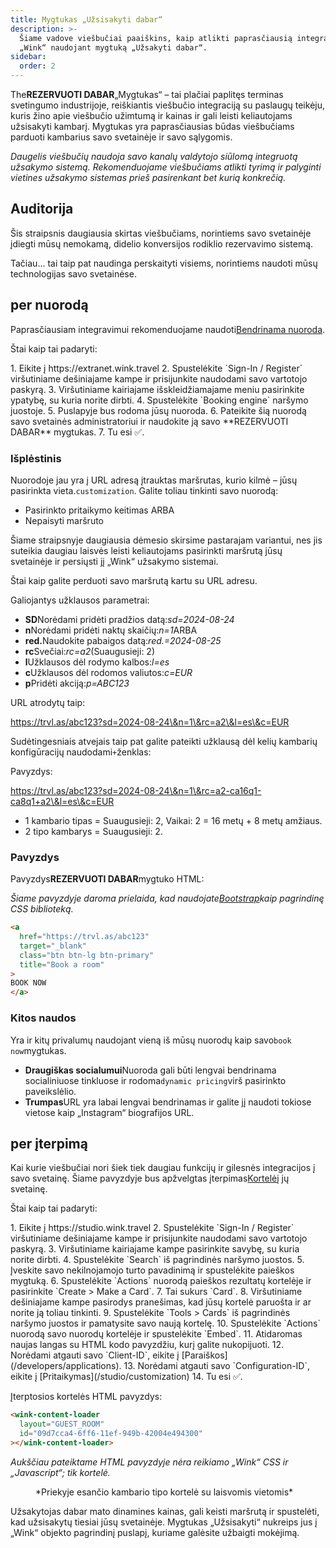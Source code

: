 ```yaml
---
title: Mygtukas „Užsisakyti dabar“
description: >-
  Šiame vadove viešbučiai paaiškins, kaip atlikti paprasčiausią integraciją su
  „Wink“ naudojant mygtuką „Užsakyti dabar“.
sidebar:
  order: 2
---
```


The**REZERVUOTI DABAR**„Mygtukas“ – tai plačiai paplitęs terminas svetingumo industrijoje, reiškiantis viešbučio integraciją su paslaugų teikėju, kuris žino apie viešbučio užimtumą ir kainas ir gali leisti keliautojams užsisakyti kambarį. Mygtukas yra paprasčiausias būdas viešbučiams parduoti kambarius savo svetainėje ir savo sąlygomis.

*Daugelis viešbučių naudoja savo kanalų valdytojo siūlomą integruotą užsakymo sistemą. Rekomenduojame viešbučiams atlikti tyrimą ir palyginti vietines užsakymo sistemas prieš pasirenkant bet kurią konkrečią.*

## Auditorija

Šis straipsnis daugiausia skirtas viešbučiams, norintiems savo svetainėje įdiegti mūsų nemokamą, didelio konversijos rodiklio rezervavimo sistemą.

Tačiau... tai taip pat naudinga perskaityti visiems, norintiems naudoti mūsų technologijas savo svetainėse.

## per nuorodą

Paprasčiausiam integravimui rekomenduojame naudoti[Bendrinama nuoroda](/studio/shareable-links).

Štai kaip tai padaryti:

<Steps>
  1. Eikite į https://extranet.wink.travel
  2. Spustelėkite `Sign-In / Register` viršutiniame dešiniajame kampe ir prisijunkite naudodami savo vartotojo paskyrą.
  3. Viršutiniame kairiajame išskleidžiamajame meniu pasirinkite ypatybę, su kuria norite dirbti.
  4. Spustelėkite `Booking engine` naršymo juostoje.
  5. Puslapyje bus rodoma jūsų nuoroda.
  6. Pateikite šią nuorodą savo svetainės administratoriui ir naudokite ją savo **REZERVUOTI DABAR** mygtukas.
  7. Tu esi ✅.
</Steps>


### Išplėstinis

Nuorodoje jau yra į URL adresą įtrauktas maršrutas, kurio kilmė – jūsų pasirinkta vieta.`customization`.
Galite toliau tinkinti savo nuorodą:

* Pasirinkto pritaikymo keitimas ARBA
* Nepaisyti maršruto

Šiame straipsnyje daugiausia dėmesio skirsime pastarajam variantui, nes jis suteikia daugiau laisvės leisti keliautojams pasirinkti maršrutą jūsų svetainėje ir persiųsti jį „Wink“ užsakymo sistemai.

Štai kaip galite perduoti savo maršrutą kartu su URL adresu.

Galiojantys užklausos parametrai:

* **SD**Norėdami pridėti pradžios datą:*sd=2024-08-24*
* **n**Norėdami pridėti naktų skaičių:*n=1*ARBA
* **red.**&#x4E;audokite pabaigos datą:*red.=2024-08-25*
* **rc**Svečiai:*rc=a2*(Suaugusieji: 2)
* **l**Užklausos dėl rodymo kalbos:*l=es*
* **c**Užklausos dėl rodomos valiutos:*c=EUR*
* **p**Pridėti akciją:*p=ABC123*

URL atrodytų taip:

https://trvl.as/abc123?sd=2024-08-24\&n=1\&rc=a2\&l=es\&c=EUR

Sudėtingesniais atvejais taip pat galite pateikti užklausą dėl kelių kambarių konfigūracijų naudodami`+`ženklas:

Pavyzdys:

https://trvl.as/abc123?sd=2024-08-24\&n=1\&rc=a2-ca16q1-ca8q1+a2\&l=es\&c=EUR

* 1 kambario tipas = Suaugusieji: 2, Vaikai: 2 = 16 metų + 8 metų amžiaus.
* 2 tipo kambarys = Suaugusieji: 2.

### Pavyzdys

Pavyzdys**REZERVUOTI DABAR**mygtuko HTML:

*Šiame pavyzdyje daroma prielaida, kad naudojate[Bootstrap](https://getbootstrap.com)kaip pagrindinę CSS biblioteką.*

```html
<a
  href="https://trvl.as/abc123"
  target="_blank"
  class="btn btn-lg btn-primary"
  title="Book a room"
>
BOOK NOW
</a>
```

### Kitos naudos

Yra ir kitų privalumų naudojant vieną iš mūsų nuorodų kaip savo`book now`mygtukas.

* **Draugiškas socialumui**Nuoroda gali būti lengvai bendrinama socialiniuose tinkluose ir rodoma`dynamic pricing`virš pasirinkto paveikslėlio.
* **Trumpas**URL yra labai lengvai bendrinamas ir galite jį naudoti tokiose vietose kaip „Instagram“ biografijos URL.

## per įterpimą

Kai kurie viešbučiai nori šiek tiek daugiau funkcijų ir gilesnės integracijos į savo svetainę. Šiame pavyzdyje bus apžvelgtas įterpimas[Kortelė](/studio/cards)į jų svetainę.

Štai kaip tai padaryti:

<Steps>
  1. Eikite į https://studio.wink.travel
  2. Spustelėkite `Sign-In / Register` viršutiniame dešiniajame kampe ir prisijunkite naudodami savo vartotojo paskyrą.
  3. Viršutiniame kairiajame kampe pasirinkite savybę, su kuria norite dirbti.
  4. Spustelėkite `Search` iš pagrindinės naršymo juostos.
  5. Įveskite savo nekilnojamojo turto pavadinimą ir spustelėkite paieškos mygtuką.
  6. Spustelėkite `Actions` nuorodą paieškos rezultatų kortelėje ir pasirinkite `Create > Make a Card`.
  7. Tai sukurs `Card`.
  8. Viršutiniame dešiniajame kampe pasirodys pranešimas, kad jūsų kortelė paruošta ir ar norite ją toliau tinkinti.
  9. Spustelėkite `Tools > Cards` iš pagrindinės naršymo juostos ir pamatysite savo naują kortelę.
  10. Spustelėkite `Actions` nuorodą savo nuorodų kortelėje ir spustelėkite `Embed`.
  11. Atidaromas naujas langas su HTML kodo pavyzdžiu, kurį galite nukopijuoti.
  12. Norėdami atgauti savo `Client-ID`, eikite į [Paraiškos](/developers/applications).
  13. Norėdami atgauti savo `Configuration-ID`, eikite į [Pritaikymas](/studio/customization)
  14. Tu esi ✅.
</Steps>


Įterptosios kortelės HTML pavyzdys:

```html
<wink-content-loader
  layout="GUEST_ROOM"
  id="09d7cca4-6ff6-11ef-949b-42004e494300"
></wink-content-loader>
```

*Aukščiau pateiktame HTML pavyzdyje nėra reikiamo „Wink“ CSS ir „Javascript“; tik kortelė.*

<figure>
  <CloudinaryImage width="350" height="829" resize="scale" quality="best" alt="Kortelės peržiūra" src="academy/card-example" errorImage="noimage_opaque_nyrtl0.png" />

  <figcaption>*Priekyje esančio kambario tipo kortelė su laisvomis vietomis*</figcaption>
</figure>


Užsakytojas dabar mato dinamines kainas, gali keisti maršrutą ir spustelėti, kad užsisakytų tiesiai jūsų svetainėje. Mygtukas „Užsisakyti“ nukreips jus į „Wink“ objekto pagrindinį puslapį, kuriame galėsite užbaigti mokėjimą.

